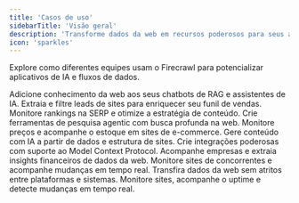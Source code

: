 ```yaml
---
title: 'Casos de uso'
sidebarTitle: 'Visão geral'
description: 'Transforme dados da web em recursos poderosos para seus aplicativos'
icon: 'sparkles'
---
```


Explore como diferentes equipes usam o Firecrawl para potencializar aplicativos de IA e fluxos de dados.

<CardGroup cols={2}>
  <Card title="Plataformas de IA" href="/pt-BR/use-cases/ai-platforms">
    Adicione conhecimento da web aos seus chatbots de RAG e assistentes de IA.
  </Card>

  <Card title="Enriquecimento de Leads" href="/pt-BR/use-cases/lead-enrichment">
    Extraia e filtre leads de sites para enriquecer seu funil de vendas.
  </Card>

  <Card title="Plataformas de SEO" href="/pt-BR/use-cases/seo-platforms">
    Monitore rankings na SERP e otimize a estratégia de conteúdo.
  </Card>

  <Card title="Pesquisa Avançada" href="/pt-BR/use-cases/deep-research">
    Crie ferramentas de pesquisa agentic com busca profunda na web.
  </Card>

  <Card title="Produto e E-commerce" href="/pt-BR/use-cases/product-ecommerce">
    Monitore preços e acompanhe o estoque em sites de e-commerce.
  </Card>

  <Card title="Geração de Conteúdo" href="/pt-BR/use-cases/content-generation">
    Gere conteúdo com IA a partir de dados e estrutura de sites.
  </Card>

  <Card title="Desenvolvedores e MCP" href="/pt-BR/use-cases/developers-mcp">
    Crie integrações poderosas com suporte ao Model Context Protocol.
  </Card>

  <Card title="Investimentos e Finanças" href="/pt-BR/use-cases/investment-finance">
    Acompanhe empresas e extraia insights financeiros de dados da web.
  </Card>

  <Card title="Inteligência Competitiva" href="/pt-BR/use-cases/competitive-intelligence">
    Monitore sites de concorrentes e acompanhe mudanças em tempo real.
  </Card>

  <Card title="Migração de Dados" href="/pt-BR/use-cases/data-migration">
    Transfira dados da web sem atritos entre plataformas e sistemas.
  </Card>

  <Card title="Observabilidade" href="/pt-BR/use-cases/observability">
    Monitore sites, acompanhe o uptime e detecte mudanças em tempo real.
  </Card>
</CardGroup>